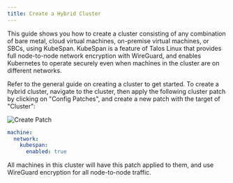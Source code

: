 ```yaml
---
title: Create a Hybrid Cluster
---
```


This guide shows you how to create a cluster consisting of any combination of bare metal, cloud virtual machines, on-premise virtual machines, or SBCs, using KubeSpan. KubeSpan is a feature of Talos Linux that provides full node-to-node network encryption with WireGuard, and enables Kubernetes to operate securely even when machines in the cluster are on different networks.

Refer to the general guide on creating a cluster to get started. To create a hybrid cluster, navigate to the cluster, then apply the following cluster patch by clicking on "Config Patches", and create a new patch with the target of "Cluster":

<img src="./images/create-patch-kubescan-enabled.png" alt="Create Patch"/>

```yaml
machine:
  network:
    kubespan:
      enabled: true
```

All machines in this cluster will have this patch applied to them, and use WireGuard encryption for all node-to-node traffic.
